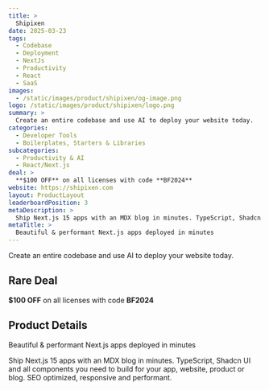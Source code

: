 ```yaml
---
title: >
  Shipixen
date: 2025-03-23
tags:
  - Codebase
  - Deployment
  - NextJs
  - Productivity
  - React
  - SaaS
images:
  - /static/images/product/shipixen/og-image.png
logo: /static/images/product/shipixen/logo.png
summary: >
  Create an entire codebase and use AI to deploy your website today.
categories:
  - Developer Tools
  - Boilerplates, Starters & Libraries
subcategories:
  - Productivity & AI
  - React/Next.js
deal: >
  **$100 OFF** on all licenses with code **BF2024**
website: https://shipixen.com
layout: ProductLayout
leaderboardPosition: 3
metaDescription: >
  Ship Next.js 15 apps with an MDX blog in minutes. TypeScript, Shadcn UI and all components you need to build for your app, website, product or blog. SEO optimized, responsive and performant.
metaTitle: >
  Beautiful & performant Next.js apps deployed in minutes
---
```

Create an entire codebase and use AI to deploy your website today.

## Rare Deal

**$100 OFF** on all licenses with code **BF2024**

## Product Details

Beautiful & performant Next.js apps deployed in minutes

Ship Next.js 15 apps with an MDX blog in minutes. TypeScript, Shadcn UI and all components you need to build for your app, website, product or blog. SEO optimized, responsive and performant.
